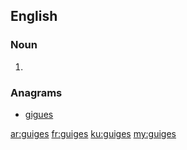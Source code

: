 ==English==

===Noun===
{{head|en|plural}}

# {{plural of|guige|lang=en|nocat=1}}

===Anagrams===
* [[gigues#English|gigues]]

[[ar:guiges]]
[[fr:guiges]]
[[ku:guiges]]
[[my:guiges]]